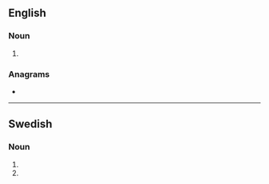 {{also|Nanometers|nano-meters}}
==English==

===Noun===
{{head|en|noun plural form}}

# {{plural of|nanometer|lang=en}}

===Anagrams===
* {{anagrams|en|a=aeemnnorst|nanometres}}

----

==Swedish==

===Noun===
{{head|sv|noun form}}

# {{sv-noun-form-indef-gen-pl|nanometer}}
# {{sv-noun-form-indef-gen|nanometer}}